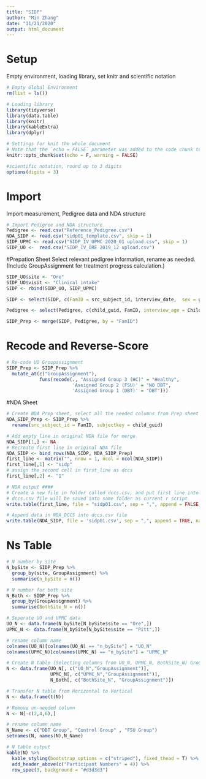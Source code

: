 ```yaml
---
title: "SIDP"
author: "Min Zhang"
date: "11/21/2020"
output: html_document
---
```


# Setup
Empty environment, loading library, set knitr and scientific notation
```r
# Empty Global Environment
rm(list = ls())

# Loading library
library(tidyverse)
library(data.table)
library(knitr)
library(kableExtra)
library(dplyr)

# Settings for knit the whole document 
# Note that the `echo = FALSE` parameter was added to the code chunk to prevent printing of the R code that generated the plot.
knitr::opts_chunk$set(echo = F, warning = FALSE)

#scientific notation, round up to 3 digits
options(digits = 3)
```

# Import
Import measurement, Pedigree data and NDA structure
```r
# Import Pedigree and NDA structure
Pedigree <- read.csv("Reference_Pedigree.csv")
NDA_SIDP <- read.csv("sidp01_template.csv", skip = 1)
SIDP_UPMC <- read.csv("SIDP_IV_UPMC 2020_01 upload.csv", skip = 1)
SIDP_UO <-  read.csv("SIDP_IV_ORE 2019_12 upload.csv")
```

#Prepation Sheet
Select relevant pedigree information, rename as needed. (Include GroupAssignment for treatment progress calculation.)
```r
SIDP_UO$site <- "Ore" 
SIDP_UO$visit <- "Clinical intake"
SIDP <- rbind(SIDP_UO, SIDP_UPMC)

SIDP <- select(SIDP, c(FamID = src_subject_id, interview_date,  sex = gender, starts_with("par"), starts_with("scz"), starts_with("szt"), starts_with("ant"), starts_with("brd"), starts_with("hst"), starts_with("nar"), starts_with("avd"), starts_with("dpn"), starts_with("obc"), site, visit))

Pedigree <- select(Pedigree, c(child_guid, FamID, interview_age = ChildAge_Intake, GroupAssignment))

SIDP_Prep <- merge(SIDP, Pedigree, by = "FamID")
```

# Recode and Reverse-Score
```r
# Re-code UO Groupassignment 
SIDP_Prep <- SIDP_Prep %>% 
  mutate_at(c("GroupAssignment"),
            funs(recode(., "Assigned Group 3 (HC)" = "Healthy", 
                        'Assigned Group 2 (FSU)' = "NO DBT",
                        'Assigned Group 1 (DBT)' = "DBT")))
```

#NDA Sheet
```r
# Create NDA Prep sheet, select all the needed columns from Prep sheet
NDA_SIDP_Prep <- SIDP_Prep %>%
  rename(src_subject_id = FamID, subjectkey = child_guid)

# Add empty line in original NDA file for merge
NDA_SIDP[1,] <- NA
# Recreate first line in original NDA file
NDA_SIDP <- bind_rows(NDA_SIDP, NDA_SIDP_Prep)
first_line <- matrix("", nrow = 1, ncol = ncol(NDA_SIDP))
first_line[,1] <- "sidp"
# assign the second cell in first_line as dccs
first_line[,2] <- "1"

# NDA output ####
# Create a new file in folder called dccs.csv, and put first line into this file
# dccs.csv file will be saved into same folder as current r script
write.table(first_line, file = "sidp01.csv", sep = ",", append = FALSE, quote = FALSE, na = "", col.names = FALSE, row.names = FALSE)

# Append data in NDA_DCCS into dccs.csv file 
write.table(NDA_SIDP, file = 'sidp01.csv', sep = ",", append = TRUE, na = "", quote = FALSE, row.names = FALSE)
```


# Ns Table
```r
# N number by site 
N_bySite <- SIDP_Prep %>%
  group_by(site, GroupAssignment) %>% 
  summarise(n_bySite = n())

# N number for both site
N_Both <- SIDP_Prep %>%
  group_by(GroupAssignment) %>% 
  summarise(BothSite_N = n())

# Seperate UO and UPMC data 
UO_N <- data.frame(N_bySite[N_bySite$site == "Ore",])
UPMC_N <- data.frame(N_bySite[N_bySite$site == "Pitt",])

# rename column name
colnames(UO_N)[colnames(UO_N) == "n_bySite"] = "UO_N"
colnames(UPMC_N)[colnames(UPMC_N) == "n_bySite"] = "UPMC_N"

# Create N table (Selecting columns from UO_N, UPMC_N, BothSite_N) GroupAssignment included multiple times here, just make sure they are align, will be removed
N <- data.frame(UO_N[, c("UO_N","GroupAssignment")],
                UPMC_N[, c("UPMC_N","GroupAssignment")],
                N_Both[, c("BothSite_N", "GroupAssignment")])

# Transfer N table from Horizontal to Vertical
N <- data.frame(t(N))

# Remove un-needed column
N <- N[-c(2,4,6),]

# rename column name
N_Name <- c("DBT Group", "Control Group" , "FSU Group")
setnames(N, names(N),N_Name)

# N table output
kable(N) %>%
  kable_styling(bootstrap_options = c("striped"), fixed_thead = T) %>%
  add_header_above(c("Participant Numbers" = 4)) %>%
  row_spec(3, background = "#d3d3d3")
```







